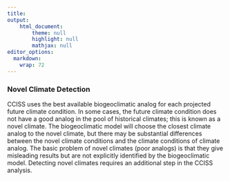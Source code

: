 ```yaml
---
title: 
output: 
    html_document:
        theme: null
        highlight: null
        mathjax: null
editor_options: 
  markdown: 
    wrap: 72
---
```


### Novel Climate Detection

CCISS uses the best available biogeoclimatic analog for each projected future climate condition. In some cases, the future climate condition does not have a good analog in the pool of historical climates; this is known as a novel climate. The biogeoclimatic model will choose the closest climate analog to the novel climate, but there may be substantial differences between the novel climate conditions and the climate conditions of climate analog. The basic problem of novel climates (poor analogs) is that they give misleading results but are not explicitly identified by the biogeoclimatic model. Detecting novel climates requires an additional step in the CCISS analysis. 

